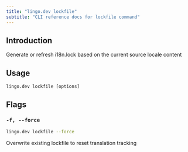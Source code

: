 ```yaml
---
title: "lingo.dev lockfile"
subtitle: "CLI reference docs for lockfile command"
---
```


## Introduction

Generate or refresh i18n.lock based on the current source locale content

## Usage

`lingo.dev lockfile [options]`

## Flags

### `-f, --force`

```bash
lingo.dev lockfile --force
```

Overwrite existing lockfile to reset translation tracking
